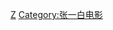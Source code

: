 {{Navbox
|name = 张一白
|title = [[张一白]]执导作品
|state = {{{state|autocollapse}}}
|listclass = hlist

|list1 = 
* [[开往春天的地铁]]（2002）
* [[关于爱]]（2005）
* [[好奇害死猫 (电影)|好奇害死猫]]（2006）
* [[夜。上海]]（2007）
* [[秘岸]]（2008）
* [[将爱情进行到底 (电影)|将爱情进行到底]]（2011）
* [[越来越好之村晚]]（2013）
* [[匆匆那年 (电影)|匆匆那年]]（2014）
* [[从你的全世界路过]]（2016）
* [[奔爱]]（2016）
* [[我和我的祖国 (电影)|我和我的祖国：相遇]] （2019）

}}<noinclude>
{{collapsible option}}
[[Category:中国电影导演模板|Z]]
[[Category:张一白电影]]
</noinclude>